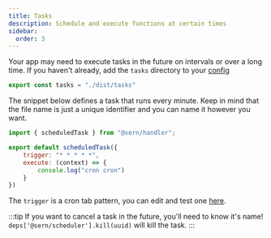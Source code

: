 ```yaml
---
title: Tasks 
description: Schedule and execute functions at certain times
sidebar:
  order: 3
---
```


Your app may need to execute tasks in the future on intervals or over a long time. 
 If you haven't already, add the `tasks` directory to your [config](/v4/reference/config)

```js
export const tasks = "./dist/tasks"
```

The snippet below defines a task that runs every minute. Keep in mind that the file name is just a unique identifier and you can name it however you want.
```js title="./src/tasks/every-minute.js"
import { scheduledTask } from "@sern/handler";

export default scheduledTask({
    trigger: "* * * * *", 
    execute: (context) => {
        console.log("cron cron")
    }
})
```

The `trigger` is a cron tab pattern, you can edit and test one [here](https://crontab.guru/).

:::tip 
If you want to cancel a task in the future, you'll need to know it's name! 
`deps['@sern/scheduler'].kill(uuid)` will kill the task. 
:::
